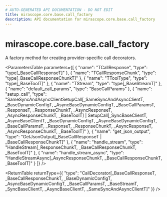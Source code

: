 ```yaml
---
# AUTO-GENERATED API DOCUMENTATION - DO NOT EDIT
title: mirascope.core.base.call_factory
description: API documentation for mirascope.core.base.call_factory
---
```


# mirascope.core.base.call_factory

<ApiType type="Function" />

A factory method for creating provider-specific call decorators.

<ParametersTable
  parameters={[
  {
    "name": "TCallResponse",
    "type": "type[_BaseCallResponseT]"
  },
  {
    "name": "TCallResponseChunk",
    "type": "type[_BaseCallResponseChunkT]"
  },
  {
    "name": "TToolType",
    "type": "type[_BaseToolT]"
  },
  {
    "name": "TStream",
    "type": "type[_BaseStreamT]"
  },
  {
    "name": "default_call_params",
    "type": "BaseCallParams"
  },
  {
    "name": "setup_call",
    "type": "SameSyncAndAsyncClientSetupCall[_SameSyncAndAsyncClientT, _BaseDynamicConfigT, _AsyncBaseDynamicConfigT, _BaseCallParamsT, _ResponseT, _ResponseChunkT, _AsyncResponseT, _AsyncResponseChunkT, _BaseToolT] | SetupCall[_SyncBaseClientT, _AsyncBaseClientT, _BaseDynamicConfigT, _AsyncBaseDynamicConfigT, _BaseCallParamsT, _ResponseT, _ResponseChunkT, _AsyncResponseT, _AsyncResponseChunkT, _BaseToolT]"
  },
  {
    "name": "get_json_output",
    "type": "GetJsonOutput[_BaseCallResponseT | _BaseCallResponseChunkT]"
  },
  {
    "name": "handle_stream",
    "type": "HandleStream[_ResponseChunkT, _BaseCallResponseChunkT, _BaseToolT]"
  },
  {
    "name": "handle_stream_async",
    "type": "HandleStreamAsync[_AsyncResponseChunkT, _BaseCallResponseChunkT, _BaseToolT]"
  }
]}
/>

<ReturnTable
  returnType={{
  "type": "CallDecorator[_BaseCallResponseT, _BaseCallResponseChunkT, _BaseDynamicConfigT, _AsyncBaseDynamicConfigT, _BaseCallParamsT, _BaseStreamT, _SyncBaseClientT, _AsyncBaseClientT, _SameSyncAndAsyncClientT]"
}}
/>


